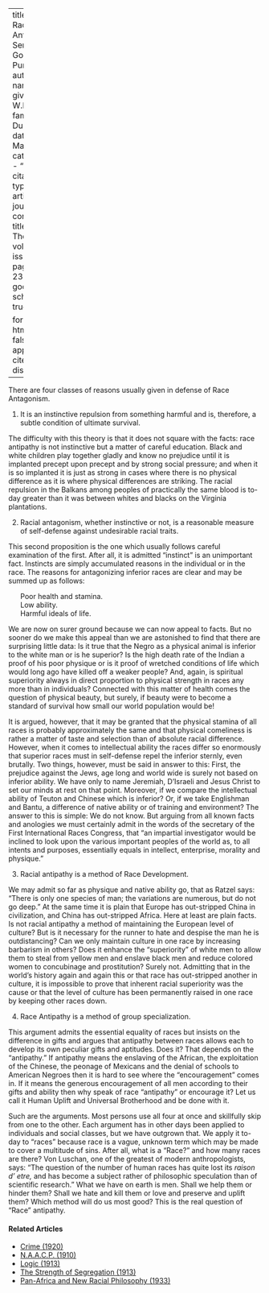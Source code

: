 
---
title: 'Does Race Antagonism Serve Any Good Purpose'
author:
  - name:
      given: W.E.B.
      family: Du Bois
date: Mar. 1914
categories: 
  - ""
citation: 
  type: article-journal
  container-title: The Crisis
  volume: 8
  issue: 5
  page: 232-233
google-scholar: true

format:
  html:
    toc: false
    appendix-cite-as: display
---


There are four classes of reasons usually given in defense of Race Antagonism.

<ol start="1">
<li> It is an instinctive repulsion from something harmful and is, therefore, a subtle condition of ultimate survival.
</ol>

The difficulty with this theory is that it does not square with the facts: race antipathy is not instinctive but a matter of careful education. Black and white children play together gladly and know no prejudice until it is implanted precept upon precept and by strong social pressure; and when it is so implanted it is just as strong in cases where there is no physical difference as it is where physical differences are striking. The racial repulsion in the Balkans among peoples of practically the same blood is to-day greater than it was between whites and blacks on the Virginia plantations.

<ol start="2">
<li> Racial antagonism, whether instinctive or not, is a reasonable measure of self-defense against undesirable racial traits.
</ol>

This second proposition is the one which usually follows careful examination of the first. After all, it is admitted "instinct" is an unimportant fact. Instincts are simply accumulated reasons in the individual or in the race. The reasons for antagonizing inferior races are clear and may be summed up as follows:

<ul style="list-style: none;">
<li> Poor health and stamina.
<li> Low ability.
<li> Harmful ideals of life.
</ul>

We are now on surer ground because we can now appeal to facts. But no sooner do we make this appeal than we are astonished to find that there are surprising little data: Is it true that the Negro as a physical animal is inferior to the white man or is he superior? Is the high death rate of the Indian a proof of his poor physique or is it proof of wretched conditions of life which would long ago have killed off a weaker people? And, again, is spiritual superiority always in direct proportion to physical strength in races any more than in individuals? Connected with this matter of health comes the question of physical beauty, but surely, if beauty were to become a standard of survival how small our world population would be!

It is argued, however, that it may be granted that the physical stamina of all races is probably approximately the same and that physical comeliness is rather a matter of taste and selection than of absolute racial difference. However, when it comes to intellectual ability the races differ so enormously that superior races must in self-defense repel the inferior sternly, even brutally. Two things, however, must be said in answer to this: First, the prejudice against the Jews, age long and world wide is surely not based on inferior ability. We have only to name Jeremiah, D'Israeli and Jesus Christ to set our minds at rest on that point. Moreover, if we compare the intellectual ability of Teuton and Chinese which is inferior? Or, if we take Englishman and Bantu,  a difference of native ability or of training and environment? The answer to this is simple: We do not know. But arguing from all known facts and anologies we must certainly admit in the words of the secretary of the First International Races Congress, that "an impartial investigator would be inclined to look upon the various important peoples of the world as, to all intents and purposes, essentially equals in intellect, enterprise, morality and physique."

<ol start="3">
<li> Racial antipathy is a method of Race Development.
</ol>

We may admit so far as physique and native ability go, that as Ratzel says: "There is only one species of man; the variations are numerous, but do not go deep." At the same time it is plain that Europe has out-stripped China in civilization, and China has out-stripped Africa. Here at least are plain facts. Is not racial antipathy a method of maintaining the European level of culture? But is it necessary for the runner to hate and despise the man he is outdistancing? Can we only maintain culture in one race by increasing barbarism in others? Does it enhance the "superiority" of white men to allow them to steal from yellow men and enslave black men and reduce colored women to concubinage and prostitution? Surely not. Admitting that in the world's history again and again this or that race has out-stripped another in culture, it is impossible to prove that inherent racial superiority was the cause or that the level of culture has been permanently raised in one race by keeping other races down.

<ol start="4">
<li> Race Antipathy is a method of group specialization.
</ol>

This argument admits the essential equality of races but insists on the difference in gifts and argues that antipathy between races allows each to develop its own peculiar gifts and aptitudes. Does it? That depends on the "antipathy." If antipathy means the enslaving of the African, the exploitation of the Chinese, the peonage of Mexicans and the denial of schools to American Negroes then it is hard to see where the "encouragement" comes in. If it means the generous encouragement of all men according to their gifts and ability then why speak of race "antipathy" or encourage it? Let us call it Human Uplift and Universal Brotherhood and be done with it.

Such are the arguments. Most persons use all four at once and skillfully skip from one to the other. Each argument has in other days been applied to individuals and social classes, but we have outgrown that. We apply it to-day to "races" because race is a vague, unknown term which may be made to cover a multitude of sins. After all, what is a "Race?" and how many races are there? Von Luschan, one of the greatest of modern anthropologists, says: "The question of the number of human races has quite lost its *raison d' etre,* and has become a subject rather of philosophic speculation than of scientific research." What we have on earth is men. Shall we help them or hinder them? Shall we hate and kill them or love and preserve and uplift them? Which method will do us most good? This is the real question of "Race" antipathy.

<!-- Similar articles start here -->
<div  class="clear-wrap"></div>

#### Related Articles

* [Crime (1920)](/Volumes/19/04/crime.html)
* [N.A.A.C.P. (1910)](/Volumes/01/02/NAACP.html)
* [Logic (1913)](/Volumes/06/02/logic.html)
* [The Strength of Segregation (1913)](/Volumes/07/03/strength_of_segregation.html)
* [Pan-Africa and New Racial Philosophy (1933)](/Volumes/40/11/panafrica_and_new_racial_philosophy.html)

<!-- Similar articles end here -->